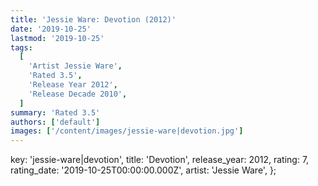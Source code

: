 ```yaml
---
title: 'Jessie Ware: Devotion (2012)'
date: '2019-10-25'
lastmod: '2019-10-25'
tags:
  [
    'Artist Jessie Ware',
    'Rated 3.5',
    'Release Year 2012',
    'Release Decade 2010',
  ]
summary: 'Rated 3.5'
authors: ['default']
images: ['/content/images/jessie-ware|devotion.jpg']
---
```


  key: 'jessie-ware|devotion',
  title: 'Devotion',
  release_year: 2012,
  rating: 7,
  rating_date: '2019-10-25T00:00:00.000Z',
  artist: 'Jessie Ware',
};

<MusicRating data={data} />
